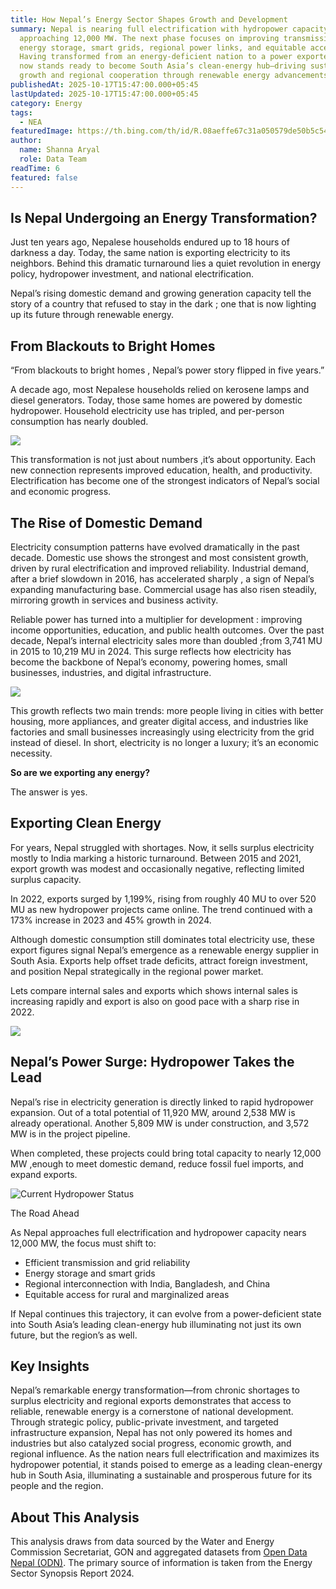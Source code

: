```yaml
---
title: How Nepal’s Energy Sector Shapes Growth and Development
summary: Nepal is nearing full electrification with hydropower capacity
  approaching 12,000 MW. The next phase focuses on improving transmission,
  energy storage, smart grids, regional power links, and equitable access.
  Having transformed from an energy-deficient nation to a power exporter, Nepal
  now stands ready to become South Asia’s clean-energy hub—driving sustainable
  growth and regional cooperation through renewable energy advancements.
publishedAt: 2025-10-17T15:47:00.000+05:45
lastUpdated: 2025-10-17T15:47:00.000+05:45
category: Energy
tags:
  - NEA
featuredImage: https://th.bing.com/th/id/R.08aeffe67c31a050579de50b5c54f0ad?rik=ezKgj4wSivb8bA&pid=ImgRaw&r=0
author:
  name: Shanna Aryal
  role: Data Team
readTime: 6
featured: false
---
```

## **Is Nepal Undergoing an Energy Transformation?**

Just ten years ago, Nepalese households endured up to 18 hours of darkness a day. Today, the same nation is exporting electricity to its neighbors. Behind this dramatic turnaround lies a quiet revolution in energy policy, hydropower investment, and national electrification.

Nepal’s rising domestic demand and growing generation capacity tell the story of a country that refused to stay in the dark ; one that is now lighting up its future through renewable energy.

## From Blackouts to Bright Homes

“From blackouts to bright homes , Nepal’s power story flipped in five years.”

A decade ago, most Nepalese households relied on kerosene lamps and diesel generators. Today, those same homes are powered by domestic hydropower. Household electricity use has tripled, and per-person consumption has nearly doubled.

![](/images/{{slug}}/1.png)

This transformation is not just about numbers ,it’s about opportunity. Each new connection represents improved education, health, and productivity. Electrification has become one of the strongest indicators of Nepal’s social and economic progress.

## The Rise of Domestic Demand

Electricity consumption patterns have evolved dramatically in the past decade. Domestic use shows the strongest and most consistent growth, driven by rural electrification and improved reliability. Industrial demand, after a brief slowdown in 2016, has accelerated sharply , a sign of Nepal’s expanding manufacturing base. Commercial usage has also risen steadily, mirroring growth in services and business activity.

Reliable power has turned into a multiplier for development : improving income opportunities, education, and public health outcomes. Over the past decade, Nepal’s internal electricity sales more than doubled ;from 3,741 MU in 2015 to 10,219 MU in 2024. This surge reflects how electricity has become the backbone of Nepal’s economy, powering homes, small businesses, industries, and digital infrastructure.

![](/images/{{slug}}/2.png)

This growth reflects two main trends: more people living in cities with better housing, more appliances, and greater digital access, and industries like factories and small businesses increasingly using electricity from the grid instead of diesel.
In short, electricity is no longer a luxury; it’s an economic necessity.

**So are we exporting any energy?**

The answer is yes.

## **Exporting Clean Energy**

For years, Nepal struggled with shortages. Now, it sells surplus electricity mostly to India marking a historic turnaround. Between 2015 and 2021, export growth was modest and occasionally negative, reflecting limited surplus capacity.

In 2022, exports surged by 1,199%, rising from roughly 40 MU to over 520 MU as new hydropower projects came online. The trend continued with a 173% increase in 2023 and 45% growth in 2024.

Although domestic consumption still dominates total electricity use, these export figures signal Nepal’s emergence as a renewable energy supplier in South Asia. Exports help offset trade deficits, attract foreign investment, and position Nepal strategically in the regional power market.

Lets compare internal sales and exports which shows internal sales is increasing rapidly and export is also on good pace with a sharp rise in 2022.

![](/images/{{slug}}/3.png)

## **Nepal’s Power Surge: Hydropower Takes the Lead**

Nepal’s rise in electricity generation is directly linked to rapid hydropower expansion. Out of a total potential of 11,920 MW, around 2,538 MW is already operational. Another 5,809 MW is under construction, and 3,572 MW is in the project pipeline.

When completed, these projects could bring total capacity to nearly 12,000 MW ,enough to meet domestic demand, reduce fossil fuel imports, and expand exports.

![Current Hydropower Status](/images/{{slug}}/4.png)

The Road Ahead

As Nepal approaches full electrification and hydropower capacity nears 12,000 MW, the focus must shift to:

* Efficient transmission and grid reliability
* Energy storage and smart grids
* Regional interconnection with India, Bangladesh, and China
* Equitable access for rural and marginalized areas

If Nepal continues this trajectory, it can evolve from a power-deficient state into South Asia’s leading clean-energy hub illuminating not just its own future, but the region’s as well.

## **Key Insights**

Nepal’s remarkable energy transformation—from chronic shortages to surplus electricity and regional exports demonstrates that access to reliable, renewable energy is a cornerstone of national development. Through strategic policy, public-private investment, and targeted infrastructure expansion, Nepal has not only powered its homes and industries but also catalyzed social progress, economic growth, and regional influence. As the nation nears full electrification and maximizes its hydropower potential, it stands poised to emerge as a leading clean-energy hub in South Asia, illuminating a sustainable and prosperous future for its people and the region.

## **About This Analysis**

This analysis draws from data sourced by the Water and Energy Commission Secretariat, GON and aggregated datasets from [Open Data Nepal (ODN)](https://opendatanepal.com/). The primary source of information is taken from the Energy Sector Synopsis Report 2024.
